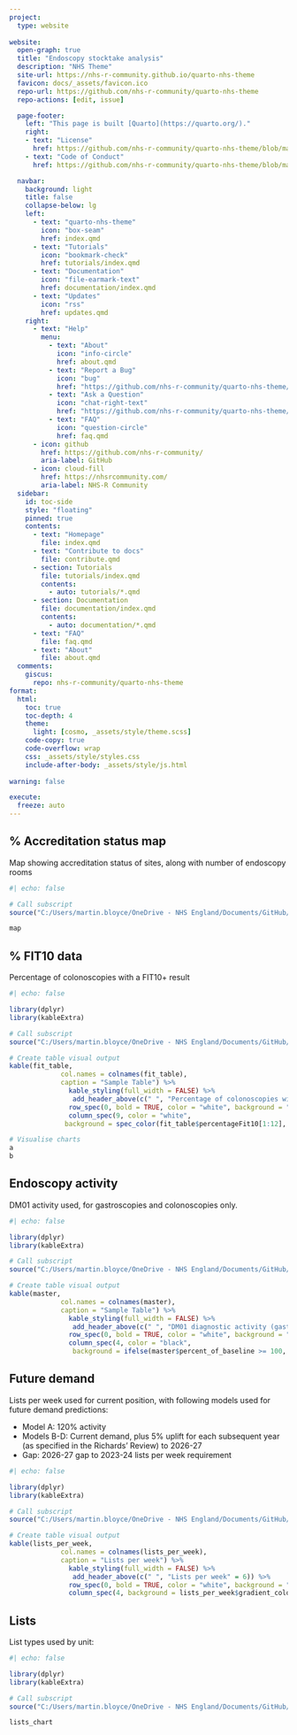 ---
project:
  type: website
    
website:
  open-graph: true
  title: "Endoscopy stocktake analysis"
  description: "NHS Theme"
  site-url: https://nhs-r-community.github.io/quarto-nhs-theme
  favicon: docs/_assets/favicon.ico
  repo-url: https://github.com/nhs-r-community/quarto-nhs-theme
  repo-actions: [edit, issue]

  page-footer:
    left: "This page is built [Quarto](https://quarto.org/)."
    right:
    - text: "License"
      href: https://github.com/nhs-r-community/quarto-nhs-theme/blob/main/LICENCE
    - text: "Code of Conduct"
      href: https://github.com/nhs-r-community/quarto-nhs-theme/blob/main/CODE_OF_CONDUCT.md

  navbar:
    background: light
    title: false
    collapse-below: lg
    left:
      - text: "quarto-nhs-theme"
        icon: "box-seam"
        href: index.qmd
      - text: "Tutorials"
        icon: "bookmark-check"
        href: tutorials/index.qmd
      - text: "Documentation"
        icon: "file-earmark-text"
        href: documentation/index.qmd
      - text: "Updates"
        icon: "rss"
        href: updates.qmd
    right:
      - text: "Help"
        menu:
          - text: "About"
            icon: "info-circle"
            href: about.qmd
          - text: "Report a Bug"
            icon: "bug"
            href: "https://github.com/nhs-r-community/quarto-nhs-theme/issues"
          - text: "Ask a Question"
            icon: "chat-right-text"
            href: "https://github.com/nhs-r-community/quarto-nhs-theme/discussions"
          - text: "FAQ"
            icon: "question-circle"
            href: faq.qmd
      - icon: github
        href: https://github.com/nhs-r-community/
        aria-label: GitHub
      - icon: cloud-fill
        href: https://nhsrcommunity.com/
        aria-label: NHS-R Community
  sidebar:
    id: toc-side
    style: "floating"
    pinned: true
    contents:
      - text: "Homepage" 
        file: index.qmd
      - text: "Contribute to docs"
        file: contribute.qmd
      - section: Tutorials
        file: tutorials/index.qmd
        contents: 
          - auto: tutorials/*.qmd
      - section: Documentation
        file: documentation/index.qmd
        contents: 
          - auto: documentation/*.qmd
      - text: "FAQ"
        file: faq.qmd
      - text: "About"
        file: about.qmd
  comments:
    giscus:
      repo: nhs-r-community/quarto-nhs-theme
format:
  html:
    toc: true
    toc-depth: 4
    theme:
      light: [cosmo, _assets/style/theme.scss]
    code-copy: true
    code-overflow: wrap
    css: _assets/style/styles.css
    include-after-body: _assets/style/js.html
    
warning: false

execute:
  freeze: auto
---

## % Accreditation status map

Map showing accreditation status of sites, along with number of endoscopy rooms

```{r}
#| echo: false

# Call subscript
source("C:/Users/martin.bloyce/OneDrive - NHS England/Documents/GitHub/diagnostics_endoscopy_stocktake/accreditation_map.R")

map

```

## % FIT10 data

Percentage of colonoscopies with a FIT10+ result

```{r}
#| echo: false

library(dplyr)
library(kableExtra)

# Call subscript
source("C:/Users/martin.bloyce/OneDrive - NHS England/Documents/GitHub/diagnostics_endoscopy_stocktake/endoscopy_fit.R")

# Create table visual output
kable(fit_table,
             col.names = colnames(fit_table),
             caption = "Sample Table") %>%
               kable_styling(full_width = FALSE) %>%
                add_header_above(c(" ", "Percentage of colonoscopies with a FIT10+ result" = 8)) %>%
               row_spec(0, bold = TRUE, color = "white", background = "gray") %>%
               column_spec(9, color = "white",
              background = spec_color(fit_table$percentageFit10[1:12], begin = 0.9, end = 0.4, option = 'H'))

# Visualise charts
a
b

```

## Endoscopy activity

DM01 activity used, for gastroscopies and colonoscopies only.

```{r}
#| echo: false

library(dplyr)
library(kableExtra)

# Call subscript
source("C:/Users/martin.bloyce/OneDrive - NHS England/Documents/GitHub/diagnostics_endoscopy_stocktake/endoscopy_activity.R")

# Create table visual output
kable(master,
             col.names = colnames(master),
             caption = "Sample Table") %>%
               kable_styling(full_width = FALSE) %>%
                add_header_above(c(" ", "DM01 diagnostic activity (gastroscopies and colonoscopies only)" = 3)) %>%
               row_spec(0, bold = TRUE, color = "white", background = "gray") %>%
               column_spec(4, color = "black",
                background = ifelse(master$percent_of_baseline >= 100, "green", ifelse(master$percent_of_baseline > 90, "yellow", "red")))


```

## Future demand

Lists per week used for current position, with following models used for future demand predictions: 

- Model A: 120% activity 
- Models B-D: Current demand, plus 5% uplift for each subsequent year (as specified in the Richards' Review) to 2026-27
- Gap: 2026-27 gap to 2023-24 lists per week requirement

```{r}
#| echo: false

library(dplyr)
library(kableExtra)

# Call subscript
source("C:/Users/martin.bloyce/OneDrive - NHS England/Documents/GitHub/diagnostics_endoscopy_stocktake/future_demand_modelling.R")

# Create table visual output
kable(lists_per_week,
             col.names = colnames(lists_per_week),
             caption = "Lists per week") %>%
               kable_styling(full_width = FALSE) %>%
                add_header_above(c(" ", "Lists per week" = 6)) %>%
               row_spec(0, bold = TRUE, color = "white", background = "gray") %>%
               column_spec(4, background = lists_per_week$gradient_colour)

```

## Lists

List types used by unit:

```{r}
#| echo: false

library(dplyr)
library(kableExtra)

# Call subscript
source("C:/Users/martin.bloyce/OneDrive - NHS England/Documents/GitHub/diagnostics_endoscopy_stocktake/endoscopy_lists.R")

lists_chart

```
